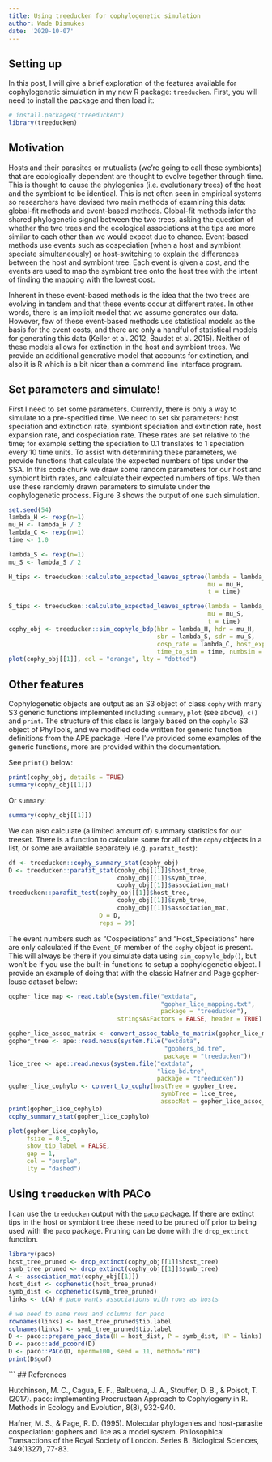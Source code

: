 ```yaml
---
title: Using treeducken for cophylogenetic simulation
author: Wade Dismukes
date: '2020-10-07'
---
```


## Setting up
In this post, I will give a brief exploration of the features available for cophylogenetic simulation in my new R package: `treeducken`.
First, you will need to install the package and then load it:

```r
# install.packages("treeducken")
library(treeducken)
```


## Motivation

Hosts and their parasites or mutualists (we're going to call these symbionts) that are ecologically dependent are thought to evolve together through time.
This is thought to cause the phylogenies (i.e. evolutionary trees) of the host and the symbiont to be identical.
This is not often seen in empirical systems so researchers have devised two main methods of examining this data: global-fit methods and event-based methods. 
Global-fit methods infer the shared phylogenetic signal between the two trees, asking the question of whether the two trees and the ecological associations at the tips are more similar to each other than we would expect due to chance.
Event-based methods use events such as cospeciation (when a host and symbiont speciate simultaneously) or host-switching to explain the differences between the host and symbiont tree.
Each event is given a cost, and the events are used to map the symbiont tree onto the host tree with the intent of finding the mapping with the lowest cost.

Inherent in these event-based methods is the idea that the two trees are evolving in tandem and that these events occur at different rates.
In other words, there is an implicit model that we assume generates our data. 
However, few of these event-based methods use statistical models as the basis for the event costs, and there are only a handful of statistical models for generating this data (Keller et al. 2012, Baudet et al. 2015).
Neither of these models allows for extinction in the host and symbiont trees.
We provide an additional generative model that accounts for extinction, and also it is R which is a bit nicer than a command line interface program.


## Set parameters and simulate!

First I need to set some parameters.
Currently, there is only a  way to simulate to a pre-specified time.
We need to set six parameters: host speciation and extinction rate, symbiont speciation and extinction rate, host expansion rate, and cospeciation rate.
These rates are set relative to the time; for example setting the speciation to 0.1 translates to 1 speciation every 10 time units. 
To assist with determining these parameters, we provide functions that calculate the expected numbers of tips under the SSA.
In this code chunk we draw some random parameters for our host and symbiont birth rates, and calculate their expected numbers of tips.
We then use these randomly drawn parameters to simulate under the cophylogenetic process.
Figure 3 shows the output of one such simulation.


```r
set.seed(54)
lambda_H <- rexp(n=1)
mu_H <- lambda_H / 2
lambda_C <- rexp(n=1)
time <- 1.0

lambda_S <- rexp(n=1)
mu_S <- lambda_S / 2

H_tips <- treeducken::calculate_expected_leaves_sptree(lambda = lambda_H + lambda_C,
                                                       mu = mu_H,
                                                       t = time)

S_tips <- treeducken::calculate_expected_leaves_sptree(lambda = lambda_S + lambda_C,
                                                       mu = mu_S,
                                                       t = time)
cophy_obj <- treeducken::sim_cophylo_bdp(hbr = lambda_H, hdr = mu_H,
                                         sbr = lambda_S, sdr = mu_S,
                                         cosp_rate = lambda_C, host_exp_rate = 0.0,
                                         time_to_sim = time, numbsim = 1)
plot(cophy_obj[[1]], col = "orange", lty = "dotted")
```

## Other features

Cophylogenetic objects are output as an S3 object of class `cophy` with many S3 generic functions implemented including `summary`, `plot` (see above), `c()` and `print`.
The structure of this class is largely based on the `cophylo` S3 object of PhyTools, and we modified code written for generic function definitions from the APE package. 
Here I've provided some examples of the generic functions, more are provided within the documentation.

See `print()` below:

```r
print(cophy_obj, details = TRUE)
summary(cophy_obj[[1]])
```

Or `summary`:

```r
summary(cophy_obj[[1]])
```

We can also calculate (a limited amount of) summary statistics for our treeset. There is a function to calculate some for all of the `cophy` objects in a list, or some are available separately (e.g. `parafit_test`):

```r
df <- treeducken::cophy_summary_stat(cophy_obj)
D <- treeducken::parafit_stat(cophy_obj[[1]]$host_tree,
                              cophy_obj[[1]]$symb_tree,
                              cophy_obj[[1]]$association_mat)
treeducken::parafit_test(cophy_obj[[1]]$host_tree,
                              cophy_obj[[1]]$symb_tree,
                              cophy_obj[[1]]$association_mat,
                         D = D,
                         reps = 99)
```
The event numbers such as "Cospeciations" and "Host_Speciations" here are only calculated if the `Event_DF` member of the `cophy` object is present. 
This will always be there if you simulate data using `sim_cophylo_bdp()`, but won't be if you use the built-in functions to setup a cophylogenetic object. I provide an example of doing that with the classic Hafner and Page gopher-louse dataset below:

```r
gopher_lice_map <- read.table(system.file("extdata",
                                          "gopher_lice_mapping.txt",
                                          package = "treeducken"),
                              stringsAsFactors = FALSE, header = TRUE)

gopher_lice_assoc_matrix <- convert_assoc_table_to_matrix(gopher_lice_map)
gopher_tree <- ape::read.nexus(system.file("extdata",
                                           "gophers_bd.tre",
                                           package = "treeducken"))
lice_tree <- ape::read.nexus(system.file("extdata",
                                         "lice_bd.tre",
                                         package = "treeducken"))
gopher_lice_cophylo <- convert_to_cophy(hostTree = gopher_tree,
                                          symbTree = lice_tree,
                                          assocMat = gopher_lice_assoc_matrix)
print(gopher_lice_cophylo)
cophy_summary_stat(gopher_lice_cophylo)

plot(gopher_lice_cophylo,
     fsize = 0.5,
     show_tip_label = FALSE,
     gap = 1,
     col = "purple",
     lty = "dashed")
```

## Using `treeducken` with PACo

I can use the `treeducken` output with the [`paco` package](https://cran.r-project.org/web/packages/paco/index.html).
If there are extinct tips in the host or symbiont tree these need to be pruned off prior to being used with the `paco` package.
Pruning can be done with the `drop_extinct` function.

```r
library(paco)
host_tree_pruned <- drop_extinct(cophy_obj[[1]]$host_tree)
symb_tree_pruned <- drop_extinct(cophy_obj[[1]]$symb_tree)
A <- association_mat(cophy_obj[[1]])
host_dist <- cophenetic(host_tree_pruned)
symb_dist <- cophenetic(symb_tree_pruned)
links <- t(A) # paco wants associations with rows as hosts 

# we need to name rows and columns for paco
rownames(links) <- host_tree_pruned$tip.label
colnames(links) <- symb_tree_pruned$tip.label 
D <- paco::prepare_paco_data(H = host_dist, P = symb_dist, HP = links)
D <- paco::add_pcoord(D)
D <- paco::PACo(D, nperm=100, seed = 11, method="r0")
print(D$gof)
```

```
## References

Hutchinson, M. C., Cagua, E. F., Balbuena, J. A., Stouffer, D. B., & Poisot, T. (2017). paco: implementing Procrustean Approach to Cophylogeny in R. Methods in Ecology and Evolution, 8(8), 932-940.

Hafner, M. S., & Page, R. D. (1995). Molecular phylogenies and host-parasite cospeciation: gophers and lice as a model system. Philosophical Transactions of the Royal Society of London. Series B: Biological Sciences, 349(1327), 77-83.
